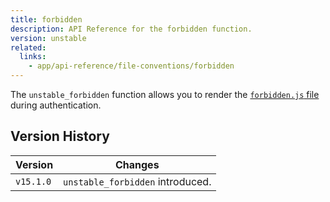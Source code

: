 ```yaml
---
title: forbidden
description: API Reference for the forbidden function.
version: unstable
related:
  links:
    - app/api-reference/file-conventions/forbidden
---
```


The `unstable_forbidden` function allows you to render the [`forbidden.js` file](/docs/app/api-reference/file-conventions/forbidden) during authentication.

## Version History

| Version   | Changes                          |
| --------- | -------------------------------- |
| `v15.1.0` | `unstable_forbidden` introduced. |

